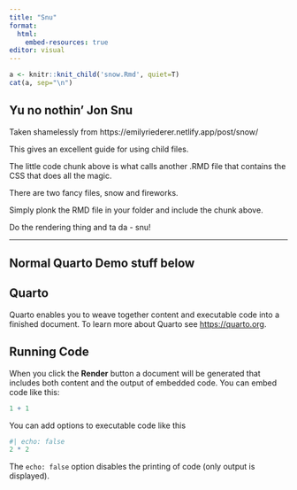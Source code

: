 ---
title: "Snu"
format:
  html:
    embed-resources: true
editor: visual
---

```{r, results='asis', echo = FALSE}
a <- knitr::knit_child('snow.Rmd', quiet=T)
cat(a, sep="\n")
```

## Yu no nothin' Jon Snu

Taken shamelessly from https://emilyriederer.netlify.app/post/snow/

This gives an excellent guide for using child files.

The little code chunk above is what calls another .RMD file that contains the CSS that does all the magic.

There are two fancy files, snow and fireworks.

Simply plonk the RMD file in your folder and include the chunk above.

Do the rendering thing and ta da - snu!

---

## Normal Quarto Demo stuff below

## Quarto

Quarto enables you to weave together content and executable code into a finished document. To learn more about Quarto see <https://quarto.org>.

## Running Code

When you click the **Render** button a document will be generated that includes both content and the output of embedded code. You can embed code like this:

```{r}
1 + 1
```

You can add options to executable code like this

```{r}
#| echo: false
2 * 2
```

The `echo: false` option disables the printing of code (only output is displayed).
